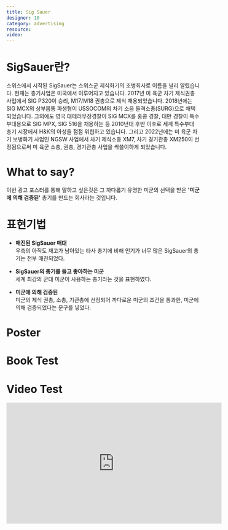 ```yaml
---
title: Sig Sauer
designer: 10
category: advertising
resource:
video: 
---
```


# SigSauer란?

<ImageViewer src='10/sigsauer/siglogo.png'/>

스위스에서 시작된 SigSauer는 스위스군 제식화기의 조병회사로 이름을 널리 알렸습니다. 현재는 총기사업은 미국에서 이루어지고 있습니다.
2017년 미 육군 차기 제식권총 사업에서 SIG P320이 승리, M17/M18 권총으로 제식 채용되었습니다. 2018년에는 SIG MCX의 상부몸통
파생형이 USSOCOM의 차기 소음 돌격소총(SURG)으로 채택되었습니다. 그외에도 영국 대테러무장경찰이 SIG MCX를 홍콩 경찰, 대만 경찰이
특수부대용으로 SIG MPX, SIG 516을 채용하는 등 2010년대 후반 이후로 세계 특수부대 총기 시장에서 H&K의 아성을 점점 위협하고 있습니다.
그리고 2022년에는 미 육군 차기 보병화기 사업인 NGSW 사업에서 차기 제식소총 XM7, 차기 경기관총 XM250이 선정됨으로써 미 육군 소총, 권총, 경기관총
사업을 싹쓸이하게 되었습니다.

# What to say?

이번 광고 포스터를 통해 말하고 싶은것은 그 까다롭기 유명한 미군의 선택을 받은 **'미군에 의해 검증된'** 총기를 만드는 회사라는 것입니다.

# 표현기법

* **매진된 SigSauer 매대**<br/>우측의 아직도 재고가 남아있는 타사 총기에 비해 인기가 너무 많은 SigSauer의 총기는 전부 매진되었다.

* **SigSauer의 총기를 들고 좋아하는 미군**<br/>세계 최강의 군대 미군이 사용하는 총기라는 것을 표현하였다.

* **미군에 의해 검증된**<br/>미군의 제식 권총, 소총, 기관총에 선정되어 까다로운 미군의 조건을 통과한, 미군에 의해 검증되었다는 문구를 넣었다.

# Poster

<ImageViewer src='10/sigsauer/poster.jpg' />

# Book Test

<Book designer='10' project='sigsauer' title='sigbook' page='7'/>

# Video Test
<iframe width="560" height="315" src="https://www.youtube.com/embed/hmkyP9yHzNQ?si=IT9K5I9uqr1vLfoW" title="YouTube video player" frameborder="0" allow="accelerometer; autoplay; clipboard-write; encrypted-media; gyroscope; picture-in-picture; web-share" allowfullscreen></iframe>